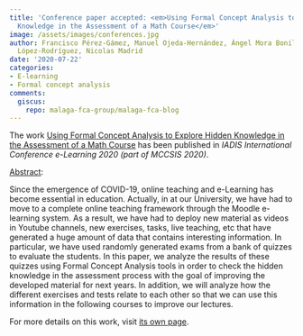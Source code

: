 ```yaml
---
title: 'Conference paper accepted: <em>Using Formal Concept Analysis to Explore Hidden
  Knowledge in the Assessment of a Math Course</em>'
image: /assets/images/conferences.jpg
author: Francisco Pérez-Gámez, Manuel Ojeda-Hernández, Ángel Mora Bonilla, Domingo
  López-Rodríguez, Nicolas Madrid
date: '2020-07-22'
categories:
- E-learning
- Formal concept analysis
comments:
  giscus:
    repo: malaga-fca-group/malaga-fca-blog
---
```


The work <u>Using Formal Concept Analysis to Explore Hidden Knowledge in the Assessment of a Math Course</u> has been published in <em>IADIS International Conference e-Learning 2020 (part of MCCSIS 2020)</em>.

<u>Abstract</u>:



Since the emergence of COVID-19, online teaching and e-Learning has become essential in education. Actually, in at our University, we have had to move to a complete online teaching framework through the Moodle e-learning system. As a result, we have had to deploy new material as videos in Youtube channels, new exercises, tasks, live teaching, etc that have generated a huge amount of data that contains interesting information. In particular, we have used randomly generated exams from a bank of quizzes to evaluate the students. In this paper, we analyze the results of these quizzes using Formal Concept Analysis tools in order to check the hidden knowledge in the assessment process with the goal of improving the developed material for next years. In addition, we will analyze how the different exercises and tests relate to each other so that we can use this information in the following courses to improve our lectures.




For more details on this work, visit <a href='/publications/conferences/2020-e-learning'>its own page</a>.
